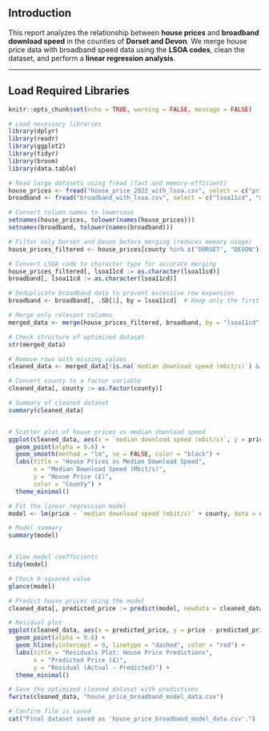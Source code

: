 

## Introduction

This report analyzes the relationship between **house prices** and **broadband download speed** in the counties of **Dorset and Devon**. We merge house price data with broadband speed data using the **LSOA codes**, clean the dataset, and perform a **linear regression analysis**.

---

## Load Required Libraries
```{r setup, include=FALSE}
knitr::opts_chunk$set(echo = TRUE, warning = FALSE, message = FALSE)

# Load necessary libraries
library(dplyr)
library(readr)
library(ggplot2)
library(tidyr)
library(broom)
library(data.table)
```

```{r}
# Read large datasets using fread (fast and memory-efficient)
house_prices <- fread("house_price_2022_with_lsoa.csv", select = c("price", "date", "post", "county", "lsoa11cd"))
broadband <- fread("broadband_with_lsoa.csv", select = c("lsoa11cd", "median download speed (mbit/s)", "average download speed (mbit/s)"))

# Convert column names to lowercase
setnames(house_prices, tolower(names(house_prices)))
setnames(broadband, tolower(names(broadband)))

# Filter only Dorset and Devon before merging (reduces memory usage)
house_prices_filtered <- house_prices[county %in% c("DORSET", "DEVON")]

# Convert LSOA code to character type for accurate merging
house_prices_filtered[, lsoa11cd := as.character(lsoa11cd)]
broadband[, lsoa11cd := as.character(lsoa11cd)]

# Deduplicate broadband data to prevent excessive row expansion
broadband <- broadband[, .SD[1], by = lsoa11cd]  # Keep only the first occurrence per LSOA

# Merge only relevant columns
merged_data <- merge(house_prices_filtered, broadband, by = "lsoa11cd", all.x = TRUE, allow.cartesian = FALSE)

# Check structure of optimized dataset
str(merged_data)


```

```{r}
# Remove rows with missing values
cleaned_data <- merged_data[!is.na(`median download speed (mbit/s)`) & !is.na(price)]

# Convert county to a factor variable
cleaned_data[, county := as.factor(county)]

# Summary of cleaned dataset
summary(cleaned_data)



```


```{r}
# Scatter plot of house prices vs median download speed
ggplot(cleaned_data, aes(x = `median download speed (mbit/s)`, y = price, color = county)) +
  geom_point(alpha = 0.6) +
  geom_smooth(method = "lm", se = FALSE, color = "black") +
  labs(title = "House Prices vs Median Download Speed",
       x = "Median Download Speed (Mbit/s)",
       y = "House Price (£)",
       color = "County") +
  theme_minimal()


```



```{r}
# Fit the linear regression model
model <- lm(price ~ `median download speed (mbit/s)` + county, data = cleaned_data)

# Model summary
summary(model)



```



```{r}
# View model coefficients
tidy(model)

# Check R-squared value
glance(model)


```



```{r}
# Predict house prices using the model
cleaned_data[, predicted_price := predict(model, newdata = cleaned_data)]

# Residual plot
ggplot(cleaned_data, aes(x = predicted_price, y = price - predicted_price)) +
  geom_point(alpha = 0.6) +
  geom_hline(yintercept = 0, linetype = "dashed", color = "red") +
  labs(title = "Residuals Plot: House Price Predictions",
       x = "Predicted Price (£)",
       y = "Residual (Actual - Predicted)") +
  theme_minimal()

```


```{r}
# Save the optimized cleaned dataset with predictions
fwrite(cleaned_data, "house_price_broadband_model_data.csv")

# Confirm file is saved
cat("Final dataset saved as 'house_price_broadband_model_data.csv'.")


```

